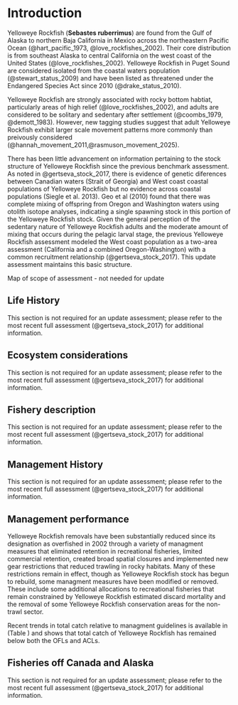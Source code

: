 # Introduction

Yelloweye Rockfish (**Sebastes ruberrimus**) are found from the Gulf of Alaska to northern Baja California in Mexico across the northeastern Pacific Ocean (@hart_pacific_1973, @love_rockfishes_2002). Their core distribution is from southeast Alaska to central California on the west coast of the United States (@love_rockfishes_2002). Yelloweye Rockfish in Puget Sound are considered isolated from the coastal waters population (@stewart_status_2009) and have been listed as threatened under the Endangered Species Act since 2010 (@drake_status_2010). 

Yelloweye Rockfish are strongly associated with rocky bottom habtiat, particularly areas of high relief (@love_rockfishes_2002), and adults are considered to be solitary and sedentary after settlement (@coombs_1979, @demott_1983). However, new tagging studies suggest that adult Yelloweye Rockfish exhibit larger scale movement patterns more commonly than preivously considered (@hannah_movement_2011,@rasmuson_movement_2025). 

There has been little advancement on information pertaining to the stock structure of Yelloweye Rockfish since the previous benchmark assessment. As noted in @gertseva_stock_2017, there is evidence of genetic diferences between Canadian waters (Strait of Georgia) and West coast coastal populations of Yelloweye Rockfish but no evidence across coastal populations (Siegle et al. 2013). Geo et al (2010) found that there was complete mixing of offspring from Oregon and Washington waters using otolith isotope analyses, indicating a single spawning stock in this portion of the Yelloweye Rockfish stock. Given the general perception of the sedentary nature of Yelloweye Rockfish adults and the moderate amount of mixing that occurs during the pelagic larval stage, the previous Yelloweye Rockfish assessment modeled the West coast population as a two-area assessment (California and a combined Oregon-Washington) with a common recruitment relationship (@gertseva_stock_2017). This update assessment maintains this basic structure.  

<!-- Scientific name, distribution, the basis for the choice of stock structure, including regional differences in life history or other biological characteristics that should form the basis of management units.  -->

Map of scope of assessment - not needed for update

## Life History

This section is not required for an update assessment; please refer to the most recent full assessment (@gertseva_stock_2017) for additional information.

## Ecosystem considerations

This section is not required for an update assessment; please refer to the most recent full assessment (@gertseva_stock_2017) for additional information.

## Fishery description

 This section is not required for an update assessment; please refer to the most recent full assessment (@gertseva_stock_2017) for additional information.

## Management History

This section is not required for an update assessment; please refer to the most recent full assessment (@gertseva_stock_2017) for additional information.

## Management performance

Yelloweye Rockfish removals have been substantially reduced since its designation as overfished in 2002 through a variety of managment measures that eliminated retention in recreational fisheries, limited commercial retention, created broad spatial closures and implemented new gear restrictions that reduced trawling in rocky habitats. Many of these restrictions remain in effect, though as Yelloweye Rockfish stock has begun to rebuild, some managment measures have been modified or removed. These include some additional allocations to recreational fisheries that remain constrained by Yelloweye Rockfish estimated discard mortality and the removal of some Yelloweye Rockfish conservation areas for the non-trawl sector. 

Recent trends in total catch relative to managment guidelines is available in (Table \ref{tbl-yelloweye_management}) and shows that total catch of Yelloweye Rockfish has remained below both the OFLs and ACLs. 

<!-- Management performance, including a table or tables comparing Overfishing Limit (OFL), Acceptable Biological Catch (ABC), Annual Catch Limit (ACL), landings, and catch (i.e., landings plus discard) for each area and year. Groundfish assessments that estimate dead discarded catch must include a disclaimer noting that total mortality estimates from the WCGOP and from the stock assessment may differ due to the use of different methods. Investigation into how these methods differ is beyond the scope of a benchmark assessment. The rationale for modeling discard mortality can also be provided. This should be included in all update assessments.  -->

## Fisheries off Canada and Alaska

This section is not required for an update assessment; please refer to the most recent full assessment (@gertseva_stock_2017) for additional information.
